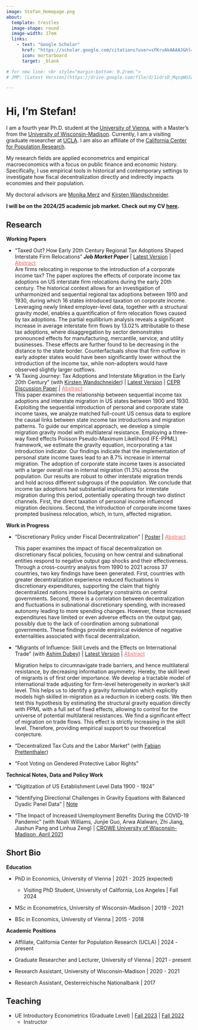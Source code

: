 ```yaml
---
image: Stefan_Homepage.png
about:
  template: trestles
  image-shape: round
  image-width: 17em
  links:
    - text: "Google Scholar"
      href: "https://scholar.google.com/citations?user=sFKrvAkAAAAJ&hl=en&oi=sra"
      icon: mortarboard
      target: _blank

# for new line: <br style="margin-bottom: 0.2rem;">
# JMP: [Latest Version](https://drive.google.com/file/d/1idrsD_MqsqWU3ZRCHVjIHrHDyECoU2Ji/view?usp=sharing){target="_blank"}

---
```


# Hi, I'm Stefan! 

I am a fourth year Ph.D. student at the [University of Vienna](https://econ.univie.ac.at/){target="_blank"}, with a Master's from the [University of Wisconsin-Madison](https://econ.wisc.edu/){target="_blank"}. Currently, I am a visiting graduate researcher at [UCLA](https://economics.ucla.edu/){target="_blank"}. I am also an affiliate of the [California Center for Population Research](https://ccpr.ucla.edu//){target="_blank"}.

My research fields are applied econometrics and empirical macroeconomics with a focus on public finance and economic history. Specifically, I use empirical tools in historical and contemporary settings to investigate how fiscal decentralization directly and indirectly impacts economies and their population.

My doctoral advisors are [Monika Merz](https://sites.google.com/view/monikamerz){target="_blank"} and [Kirsten Wandschneider](https://wirtschaftsgeschichte.univie.ac.at/menschen/wissenschaftliche-mitarbeiterinnen/wandschneider-kirsten/){target="_blank"}.

**I will be on the 2024/25 academic job market. Check out my CV [here](https://drive.google.com/file/d/1snHpHVrMZMgXSdY6m4Gn6cG-mf3UzUEl/view?usp=sharing){target="_blank"}.**


## Research

**Working Papers**

- "Taxed Out? How Early 20th Century Regional Tax Adoptions Shaped Interstate Firm Relocations"
  ***Job Market Paper*** \| [Latest Version](https://drive.google.com/file/d/1idrsD_MqsqWU3ZRCHVjIHrHDyECoU2Ji/view?usp=sharing){target="_blank"} \| <a data-bs-toggle="collapse" data-bs-target="#collapseExample1" aria-expanded="false" aria-controls="collapseExample1" style="cursor: pointer; text-decoration: underline; color: #eb6864;">
  Abstract
</a> <br>
 <div class="collapse" id="collapseExample1" style="border: none;">
  <div class="card card-body no-border">
    Are firms relocating in response to the introduction of a corporate income tax? The paper explores the effects of corporate income tax adoptions on US interstate firm relocations during the early 20th century. The historical context allows for an investigation of unharmonized and sequential regional tax adoptions between 1910 and 1930, during which 16 states introduced taxation on corporate income. Leveraging newly linked employer-level data, together with a structural gravity model, enables a quantification of firm relocation flows caused by tax adoptions. The partial equilibrium analysis reveals a significant increase in average interstate firm flows by 13.02% attributable to these tax adoptions, where disaggregation by sector demonstrates pronounced effects for manufacturing, mercantile, service, and utility businesses. These effects are further found to be decreasing in the distance to the state border. Counterfactuals show that firm outflow in early adopter states would have been significantly lower without the introduction of the income tax, while non-adopters would have observed slightly larger outflows. </div>
</div>

- "A Taxing Journey: Tax Adoptions and Interstate Migration in the Early 20th Century" (with [Kirsten Wandschneider](https://wirtschaftsgeschichte.univie.ac.at/en/people/faculty/wandschneider-kirsten/){target="_blank"}) \|
  [Latest Version](https://drive.google.com/file/d/1TFStq97dHhxE_um10eeLCwTjCxucrtox/view?usp=sharing){target="_blank"} \| [CEPR Discussion Paper](https://cepr.org/publications/dp18729){target="_blank"} \| <a data-bs-toggle="collapse" data-bs-target="#collapseExample" aria-expanded="false" aria-controls="collapseExample" style="cursor: pointer; text-decoration: underline; color: #eb6864;">
  Abstract
</a> <br>
<div class="collapse" id="collapseExample">
  <div class="card card-body no-border">
    This paper examines the relationship between sequential income tax adoptions and interstate migration in US states between 1900 and 1930. Exploiting the sequential introduction of personal and corporate state income taxes, we analyze matched full-count US census data to explore the causal links between state income tax introductions and migration patterns. To guide our empirical approach, we develop a simple migration gravity model with multilateral resistance. Employing a three-way fixed effects Poisson Pseudo-Maximum Likelihood (FE-PPML) framework, we estimate the gravity equation, incorporating a tax introduction indicator. Our findings indicate that the implementation of personal state income taxes lead to an 8.7% increase in internal migration. The adoption of corporate state income taxes is associated with a larger overall rise in internal migration (11.3%) across the population. Our results are robust to other interstate migration trends and hold across different subgroups of the population.  We conclude that income tax adoptions had substantial implications for interstate migration during this period, potentially operating through two distinct channels. First, the direct taxation of personal income influenced migration decisions. Second, the introduction of corporate income taxes prompted business relocation, which, in turn, affected migration. </div>
</div>

**Work in Progress**

- "Discretionary Policy under Fiscal Decentralization" \|
  [Poster](StabilizationPolicy_Poster.pdf){target="_blank"} \| <a data-bs-toggle="collapse" data-bs-target="#collapseExample2" aria-expanded="false" aria-controls="collapseExample2" style="cursor: pointer; text-decoration: underline; color: #eb6864;">
  Abstract
</a> <br>
<div class="collapse" id="collapseExample2" style="border: none;">
  <div class="card card-body no-border">
    This paper examines the impact of fiscal decentralization on discretionary fiscal policies, focusing on how central and subnational entities respond to negative output gap shocks and their effectiveness. Through a cross-country analysis from 1990 to 2021 across 37 countries, two key findings have been generated. First, countries with greater decentralization experience reduced fluctuations in discretionary expenditures, supporting the claim that highly decentralized nations impose budgetary constraints on central governments. Second, there is a correlation between decentralization and fluctuations in subnational discretionary spending, with increased autonomy leading to more spending changes. However, these increased expenditures have limited or even adverse effects on the output gap, possibly due to the lack of coordination among subnational governments. These findings provide empirical evidence of negative externalities associated with fiscal decentralization. </div>
</div>

- "Migrants of Influence: Skill Levels and the Effects on International Trade" (with [Ashim Dubey](https://sites.google.com/view/ashim-dubey){target="_blank"}) \|
  [Latest Version](https://drive.google.com/file/d/1t8L7Jj5MSBhZhVJQYEr1DryyB3HkUiO-/view){target="_blank"} \| <a data-bs-toggle="collapse" data-bs-target="#collapseExample3" aria-expanded="false" aria-controls="collapseExample3" style="cursor: pointer; text-decoration: underline; color: #eb6864;">
  Abstract
</a> <br>
<div class="collapse" id="collapseExample3" style="border: none;">
  <div class="card card-body no-border">
    Migration helps to circumnavigate trade barriers, and hence multilateral resistance, by decreasing information asymmetry. Hereby, the skill level of migrants is of first order importance. We develop a tractable model of international trade adjusting for firm-level heterogeneity in worker's skill level. This helps us to identify a gravity formulation which explicitly models high skilled in-migration as a reduction in iceberg costs. We then test this hypothesis by estimating the structural gravity equation directly with PPML with a full set of fixed effects, allowing to control for the universe of potential multilateral resistances. We find a significant effect of migration on trade flows. This effect is strictly increasing in the skill level. Therefore, providing empirical support to our theoretical conjecture. </div>
</div>

- "Decentralized Tax Cuts and the Labor Market" (with [Fabian Prettenthaler](https://fabianprettenthaler.github.io/){target="_blank"}) <br style="margin-bottom: 0.2rem;">

- "Foot Voting on Gendered Protective Labor Rights" <br style="margin-bottom: 0.2rem;">

**Technical Notes, Data and Policy Work**

- "Digitization of US Establishment Level Data 1900 - 1924" <br style="margin-bottom: 0.2rem;">

- "Identifying Directional Challenges in Gravity Equations with Balanced Dyadic Panel Data" \|
  [Note](Note_Direction.pdf){target="_blank"}

- "The Impact of Increased Unemployment Benefits During the COVID-19 Pandemic" (with Noah Williams, Junjie Guo, Arwa Alalwani, Zhi Jiang, Jiashun Pang and Linhua Zeng) \| [CROWE University of Wisconsin-Madison, April 2021](https://crowe.wisc.edu/2021/04/01/the-impact-of-increased-unemployment-benefits-during-the-covid-19-pandemic/){target="_blank"} <br style="margin-bottom: 0.2rem;">

## Short Bio

**Education**

<div style="margin-bottom: 0.5rem;">
- PhD in Economics, University of Vienna | 2021 - 2025 (expected)
  <div style="margin-top: 0.2rem; margin-bottom: 0.2rem;">
  - Visiting PhD Student, University of California, Los Angeles | Fall 2024
  </div>
</div>

- MSc in Econometrics, University of Wisconsin-Madison \| 2019 - 2021 

- BSc in Economics, University of Vienna \| 2015 - 2018 

**Academic Positions**

- Affiliate, California Center for Population Research (UCLA) \| 2024 - present 

- Graduate Researcher and Lecturer, University of Vienna \| 2021 - present 

- Research Assistant, University of Wisconsin-Madison \| 2020 - 2021 

- Research Assistant, Oesterreichische Nationalbank \| 2017 

## Teaching

-   UE Introductory Econometrics (Graduate Level) \| [Fall 2023](https://ufind.univie.ac.at/de/course.html?lv=040115&semester=2023W){target="_blank"} \| [Fall 2022](https://ufind.univie.ac.at/de/course.html?lv=040115&semester=2022W){target="_blank"} <br style="margin-bottom: 0.2rem;">
    -   Instructor
    
    
   
    
    
    
